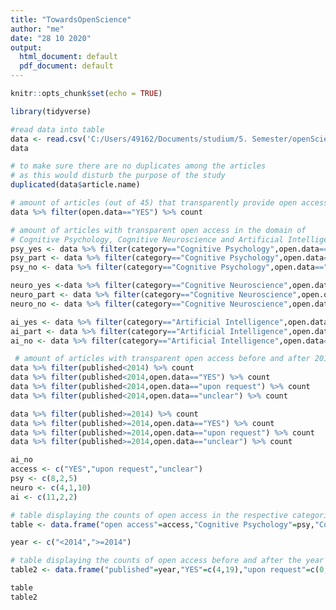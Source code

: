 ---
title: "TowardsOpenScience"
author: "me"
date: "28 10 2020"
output:
  html_document: default
  pdf_document: default
---

```{r setup, include=FALSE}
knitr::opts_chunk$set(echo = TRUE)
```

```{r}
library(tidyverse)
```
```{r,echo=FALSE}
#read data into table
data <- read.csv('C:/Users/49162/Documents/studium/5. Semester/openScience/articles_corpus.csv',header=TRUE,sep=";")
data
```
```{r}
# to make sure there are no duplicates among the articles
# as this would disturb the purpose of the study
duplicated(data$article.name)

# amount of articles (out of 45) that transparently provide open access to all data
data %>% filter(open.data=="YES") %>% count

# amount of articles with transparent open access in the domain of 
# Cognitive Psychology, Cognitive Neuroscience and Artificial Intelligence respectively
psy_yes <- data %>% filter(category=="Cognitive Psychology",open.data=="YES") %>% count
psy_part <- data %>% filter(category=="Cognitive Psychology",open.data=="upon request") %>% count
psy_no <- data %>% filter(category=="Cognitive Psychology",open.data=="unclear") %>% count

neuro_yes <-data %>% filter(category=="Cognitive Neuroscience",open.data=="YES") %>% count
neuro_part <- data %>% filter(category=="Cognitive Neuroscience",open.data=="upon request") %>% count
neuro_no <- data %>% filter(category=="Cognitive Neuroscience",open.data=="unclear") %>% count

ai_yes <- data %>% filter(category=="Artificial Intelligence",open.data=="YES") %>% count
ai_part <- data %>% filter(category=="Artificial Intelligence",open.data=="upon request") %>% count
ai_no <- data %>% filter(category=="Artificial Intelligence",open.data=="unclear") %>% count

 # amount of articles with transparent open access before and after 2014
data %>% filter(published<2014) %>% count
data %>% filter(published<2014,open.data=="YES") %>% count
data %>% filter(published<2014,open.data=="upon request") %>% count
data %>% filter(published<2014,open.data=="unclear") %>% count

data %>% filter(published>=2014) %>% count
data %>% filter(published>=2014,open.data=="YES") %>% count
data %>% filter(published>=2014,open.data=="upon request") %>% count
data %>% filter(published>=2014,open.data=="unclear") %>% count

```
```{r,eco=FALSE}
ai_no
access <- c("YES","upon request","unclear")
psy <- c(8,2,5)
neuro <- c(4,1,10)
ai <- c(11,2,2)

# table displaying the counts of open access in the respective categories
table <- data.frame("open access"=access,"Cognitive Psychology"=psy,"Cognitive Neuropsychology"=neuro,"Artificial Intelligence"=ai)

year <- c("<2014",">=2014")

# table displaying the counts of open access before and after the year 2014
table2 <- data.frame("published"=year,"YES"=c(4,19),"upon request"=c(0,5),"unclear"=c(16,1))

table
table2
```

